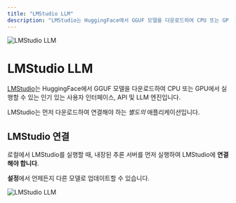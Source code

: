 ```yaml
---
title: "LMStudio LLM"
description: "LMStudio는 HuggingFace에서 GGUF 모델을 다운로드하여 CPU 또는 GPU에서 실행할 수 있는 인기 있는 사용자 인터페이스, API 및 LLM 엔진입니다."
---
```



<Image
  src="/images/anythingllm-setup/llm-configuration/local/lmstudio/header-image.png"
  height={1080}
  width={1920}
  quality={100}
  alt="LMStudio LLM"
/>

# LMStudio LLM

[LMStudio](https://lmstudio.ai)는 HuggingFace에서 GGUF 모델을 다운로드하여 CPU 또는 GPU에서 실행할 수 있는 인기 있는 사용자 인터페이스, API 및 LLM 엔진입니다.

LMStudio는 먼저 다운로드하여 연결해야 하는 _별도의_ 애플리케이션입니다.

## LMStudio 연결

로컬에서 LMStudio를 실행할 때, 내장된 추론 서버를 먼저 실행하여 LMStudio에 **연결해야 합니다**.

**설정**에서 언제든지 다른 모델로 업데이트할 수 있습니다.

<Image
  src="/images/anythingllm-setup/llm-configuration/local/lmstudio/lmstudio-llm.png"
  height={1080}
  width={1920}
  quality={100}
  alt="LMStudio LLM"
/>
